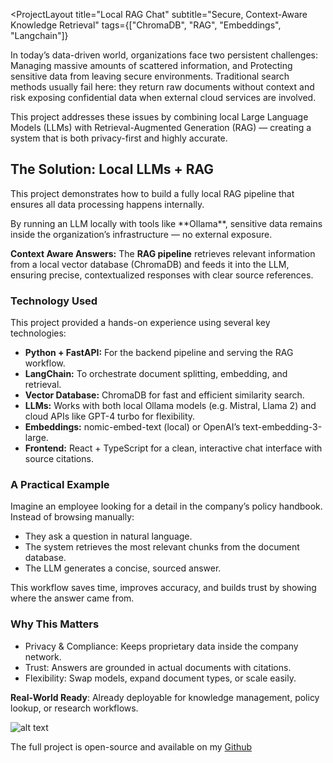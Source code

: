 <ProjectLayout
  title="Local RAG Chat"
  subtitle="Secure, Context-Aware Knowledge Retrieval"
  tags={["ChromaDB", "RAG", "Embeddings", "Langchain"]}
  >

In today’s data-driven world, organizations face two persistent challenges:
Managing massive amounts of scattered information, and
Protecting sensitive data from leaving secure environments.
Traditional search methods usually fail here: they return raw documents without context and risk exposing confidential data when external cloud services are involved.

This project addresses these issues by combining local Large Language Models (LLMs) with Retrieval-Augmented Generation (RAG) — creating a system that is both privacy-first and highly accurate.

## The Solution: Local LLMs + RAG
This project demonstrates how to build a fully local RAG pipeline that ensures all data processing happens internally.

<Callout type="success" title="Data Security:">
By running an LLM locally with tools like **Ollama**, sensitive data remains inside the organization’s infrastructure — no external exposure.
</Callout>

**Context Aware Answers:** The **RAG pipeline** retrieves relevant information from a local vector database (ChromaDB) and feeds it into the LLM, ensuring precise, contextualized responses with clear source references.

### Technology Used
This project provided a hands-on experience using several key technologies:

- **Python + FastAPI:** For the backend pipeline and serving the RAG workflow.
- **LangChain:** To orchestrate document splitting, embedding, and retrieval.
- **Vector Database:** ChromaDB for fast and efficient similarity search.
- **LLMs:** Works with both local Ollama models (e.g. Mistral, Llama 2) and cloud APIs like GPT-4 turbo for flexibility.
- **Embeddings:** nomic-embed-text (local) or OpenAI’s text-embedding-3-large.
- **Frontend:** React + TypeScript for a clean, interactive chat interface with source citations.

### A Practical Example
Imagine an employee looking for a detail in the company’s policy handbook. Instead of browsing manually:
- They ask a question in natural language.
- The system retrieves the most relevant chunks from the document database.
- The LLM generates a concise, sourced answer.

This workflow saves time, improves accuracy, and builds trust by showing where the answer came from.

### Why This Matters
- Privacy & Compliance: Keeps proprietary data inside the company network.
- Trust: Answers are grounded in actual documents with citations.
- Flexibility: Swap models, expand document types, or scale easily.

**Real-World Ready**: Already deployable for knowledge management, policy lookup, or research workflows.

![alt text](/images/query-processing.png "Query Processing")

<Callout type="info" title="Explore the Code">
The full project is open-source and available on my <a href="https://github.com/TAMustafa/LangchainRAG_Streamlit/tree/main" target="_blank">Github</a>
</Callout>

</ProjectLayout>